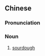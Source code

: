 {{also|老面}}
==Chinese==
{{zh-forms|s=老面|t2=老麪}}
{{wikipedia|lang=zh}}

===Pronunciation===
{{zh-pron
|m=lǎomiàn
|c=lou5 min6
|cat=n
}}

===Noun===
{{zh-noun}}

# [[sourdough]]